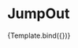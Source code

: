 <!--- JumpOut.stories.mdx -->


<Meta title="Section/JumpOut" component={JumpOut} />

# JumpOut

<!--- This is your Story template function, shown here in React -->


<Canvas>
  <Story name="Default" args={{}}>
    {Template.bind({})}
  </Story>
</Canvas>
